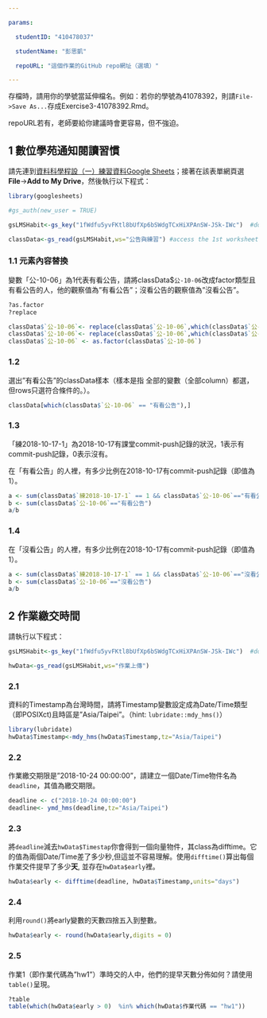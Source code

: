 ```yaml
---

params:

  studentID: "410478037"

  studentName: "彭思凱"

  repoURL: "這個作業的GitHub repo網址（選填）"

---
```


存檔時，請用你的學號當延伸檔名。例如：若你的學號為41078392，則請`File->Save As...`存成Exercise3-41078392.Rmd。



repoURL若有，老師要給你建議時會更容易，但不強迫。



## 1 數位學苑通知閱讀習慣

請先連到[資料科學程設（一）練習資料Google Sheets](https://docs.google.com/spreadsheets/d/1fWdfu5yvFKtl8bUfXp6bSWdgTCxHiXPAnSW-JSk-IWc/edit#gid=2059291896)；接著在該表單網頁選**File**->**Add to My Drive**，然後執行以下程式：



```r

library(googlesheets)

#gs_auth(new_user = TRUE)

gsLMSHabit<-gs_key("1fWdfu5yvFKtl8bUfXp6bSWdgTCxHiXPAnSW-JSk-IWc")  #download sheet information as an object

classData<-gs_read(gsLMSHabit,ws="公告與練習") #access the 1st worksheet

```



### 1.1 元素內容替換

變數「公-10-06」為1代表有看公告，請將classData$`公-10-06`改成factor類型且有看公告的人，他的觀察值為"有看公告"；沒看公告的觀察值為"沒看公告"。
```r
?as.factor
?replace
````

```r

classData$`公-10-06`<- replace(classData$`公-10-06`,which(classData$`公-10-06` == 1),"有看公告")
classData$`公-10-06`<- replace(classData$`公-10-06`,which(classData$`公-10-06` == 0),"沒看公告")
classData$`公-10-06` <- as.factor(classData$`公-10-06`)
```



### 1.2 

選出"有看公告"的classData樣本（樣本是指 全部的變數（全部column）都選，但rows只選符合條件的。）。



```r
classData[which(classData$`公-10-06` == "有看公告"),]
```
### 1.3

「練2018-10-17-1」為2018-10-17有課堂commit-push記錄的狀況，1表示有commit-push記錄，0表示沒有。



在「有看公告」的人裡，有多少比例在2018-10-17有commit-push記錄（即值為1）。



```r

a <- sum(classData$`練2018-10-17-1` == 1 && classData$`公-10-06`=="有看公告") 
b <- sum(classData$`公-10-06`=="有看公告")
a/b
``` 



### 1.4

在「沒看公告」的人裡，有多少比例在2018-10-17有commit-push記錄（即值為1）。


```r
a <- sum(classData$`練2018-10-17-1` == 1 && classData$`公-10-06`=="沒看公告") 
b <- sum(classData$`公-10-06`=="沒看公告")
a/b
```



## 2 作業繳交時間



請執行以下程式： 

```r

gsLMSHabit<-gs_key("1fWdfu5yvFKtl8bUfXp6bSWdgTCxHiXPAnSW-JSk-IWc")  #download sheet information as an object

hwData<-gs_read(gsLMSHabit,ws="作業上傳") 

```
### 2.1

資料的Timestamp為台灣時間，請將Timestamp變數設定成為Date/Time類型（即POSIXct)且時區是"Asia/Taipei"。（hint: `lubridate::mdy_hms()`）

```r
library(lubridate)
hwData$Timestamp<-mdy_hms(hwData$Timestamp,tz="Asia/Taipei")
```
### 2.2

作業繳交期限是"2018-10-24 00:00:00"，請建立一個Date/Time物件名為`deadline`，其值為繳交期限。



```r
deadline <- c("2018-10-24 00:00:00")
deadline<- ymd_hms(deadline,tz="Asia/Taipei")
```



### 2.3

將`deadline`減去`hwData$Timestap`你會得到一個向量物件，其class為difftime。它的值為兩個Date/Time差了多少秒,但這並不容易理解。使用`difftime()`算出每個作業交件提早了多少**天**, 並存在`hwData$early`裡。



```r
hwData$early <- difftime(deadline, hwData$Timestamp,units="days")
```



### 2.4

利用`round()`將early變數的天數四捨五入到整數。



```r
hwData$early <- round(hwData$early,digits = 0)
```



### 2.5

作業1（即作業代碼為"hw1"）準時交的人中，他們的提早天數分佈如何？請使用`table()`呈現。



```r
?table
table(which(hwData$early > 0)  %in% which(hwData$作業代碼 == "hw1"))
```

